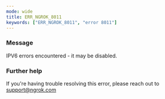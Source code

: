 ```yaml
---
mode: wide
title: ERR_NGROK_8011
keywords: ["ERR_NGROK_8011", "error 8011"]
---
```


### Message

IPV6 errors encountered - it may be disabled.

### Further help

If you're having trouble resolving this error, please reach out to [support@ngrok.com](mailto:support@ngrok.com?subject=Help%20with%20ERR_NGROK_8011)
